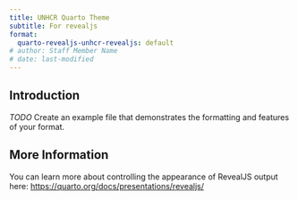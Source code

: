 ```yaml
---
title: UNHCR Quarto Theme
subtitle: For revealjs
format:
  quarto-revealjs-unhcr-revealjs: default
# author: Staff Member Name
# date: last-modified
---
```


## Introduction

*TODO* Create an example file that demonstrates the formatting and features of your format.

## More Information

You can learn more about controlling the appearance of RevealJS output here: <https://quarto.org/docs/presentations/revealjs/>

